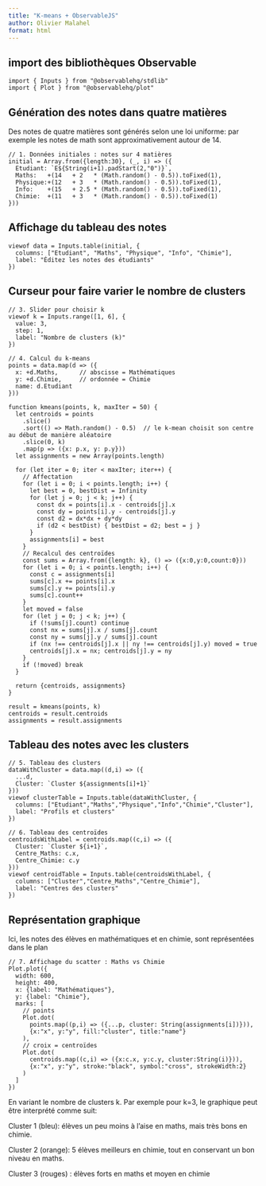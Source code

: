 ```yaml
---
title: "K-means + ObservableJS"
author: Olivier Malahel
format: html
---
```


## import des bibliothèques Observable
```ojs
import { Inputs } from "@observablehq/stdlib"
import { Plot } from "@observablehq/plot"
```

## Génération des notes dans quatre matières

Des notes de quatre matières sont générés selon une loi uniforme: par exemple les notes de math sont approximativement autour de 14. 

```ojs
// 1. Données initiales : notes sur 4 matières
initial = Array.from({length:30}, (_, i) => ({
  Etudiant: `E${String(i+1).padStart(2,"0")}`,
  Maths:   +(14   + 2   * (Math.random() - 0.5)).toFixed(1),
  Physique:+(12   + 3   * (Math.random() - 0.5)).toFixed(1),
  Info:    +(15   + 2.5 * (Math.random() - 0.5)).toFixed(1),
  Chimie:  +(11   + 3   * (Math.random() - 0.5)).toFixed(1)
}))
```

## Affichage du tableau des notes

```ojs
viewof data = Inputs.table(initial, {
  columns: ["Etudiant", "Maths", "Physique", "Info", "Chimie"],
  label: "Éditez les notes des étudiants"
})
```

## Curseur pour faire varier le nombre de clusters 

```ojs
// 3. Slider pour choisir k
viewof k = Inputs.range([1, 6], {
  value: 3,
  step: 1,
  label: "Nombre de clusters (k)"
})

// 4. Calcul du k-means
points = data.map(d => ({
  x: +d.Maths,      // abscisse = Mathématiques
  y: +d.Chimie,     // ordonnée = Chimie
  name: d.Etudiant
}))

function kmeans(points, k, maxIter = 50) {
  let centroids = points
    .slice()
    .sort(() => Math.random() - 0.5)  // le k-mean choisit son centre au début de manière aléatoire
    .slice(0, k)
    .map(p => ({x: p.x, y: p.y}))
  let assignments = new Array(points.length)

  for (let iter = 0; iter < maxIter; iter++) {
    // Affectation
    for (let i = 0; i < points.length; i++) {
      let best = 0, bestDist = Infinity
      for (let j = 0; j < k; j++) {
        const dx = points[i].x - centroids[j].x
        const dy = points[i].y - centroids[j].y
        const d2 = dx*dx + dy*dy
        if (d2 < bestDist) { bestDist = d2; best = j }
      }
      assignments[i] = best
    }
    // Recalcul des centroïdes
    const sums = Array.from({length: k}, () => ({x:0,y:0,count:0}))
    for (let i = 0; i < points.length; i++) {
      const c = assignments[i]
      sums[c].x += points[i].x
      sums[c].y += points[i].y
      sums[c].count++
    }
    let moved = false
    for (let j = 0; j < k; j++) {
      if (!sums[j].count) continue
      const nx = sums[j].x / sums[j].count
      const ny = sums[j].y / sums[j].count
      if (nx !== centroids[j].x || ny !== centroids[j].y) moved = true
      centroids[j].x = nx; centroids[j].y = ny
    }
    if (!moved) break
  }

  return {centroids, assignments}
}

result = kmeans(points, k)
centroids = result.centroids
assignments = result.assignments
```


## Tableau des notes avec les clusters

```ojs
// 5. Tableau des clusters
dataWithCluster = data.map((d,i) => ({
  ...d,
  Cluster: `Cluster ${assignments[i]+1}`
}))
viewof clusterTable = Inputs.table(dataWithCluster, {
  columns: ["Etudiant","Maths","Physique","Info","Chimie","Cluster"],
  label: "Profils et clusters"
})

// 6. Tableau des centroïdes
centroidsWithLabel = centroids.map((c,i) => ({
  Cluster: `Cluster ${i+1}`,
  Centre_Maths: c.x,
  Centre_Chimie: c.y
}))
viewof centroidTable = Inputs.table(centroidsWithLabel, {
  columns: ["Cluster","Centre_Maths","Centre_Chimie"],
  label: "Centres des clusters"
})
```


## Représentation graphique 

Ici, les notes des élèves en mathématiques et en chimie, sont représentées dans le plan  

```ojs
// 7. Affichage du scatter : Maths vs Chimie
Plot.plot({
  width: 600,
  height: 400,
  x: {label: "Mathématiques"},
  y: {label: "Chimie"},
  marks: [
    // points
    Plot.dot(
      points.map((p,i) => ({...p, cluster: String(assignments[i])})),
      {x:"x", y:"y", fill:"cluster", title:"name"}
    ),
    // croix = centroïdes
    Plot.dot(
      centroids.map((c,i) => ({x:c.x, y:c.y, cluster:String(i)})),
      {x:"x", y:"y", stroke:"black", symbol:"cross", strokeWidth:2}
    )
  ]
})
```


En variant le nombre de clusters k. Par exemple pour k=3, le graphique peut être interprété comme suit: 

Cluster 1 (bleu): élèves un peu moins à l’aise en maths, mais très bons en chimie.

Cluster 2 (orange): 5 élèves meilleurs en chimie, tout en conservant un bon niveau en maths. 

Cluster 3 (rouges) : élèves forts en maths et moyen en chimie





